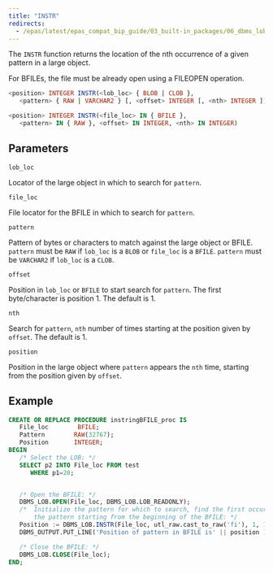 ```yaml
---
title: "INSTR"
redirects:
  - /epas/latest/epas_compat_bip_guide/03_built-in_packages/06_dbms_lob/09_instr/ #generated for docs/epas/reorg-role-use-case-mode
---
```


The `INSTR` function returns the location of the nth occurrence of a given pattern in a large object.

For BFILEs, the file must be already open using a FILEOPEN operation.

```sql
<position> INTEGER INSTR(<lob_loc> { BLOB | CLOB },
   <pattern> { RAW | VARCHAR2 } [, <offset> INTEGER [, <nth> INTEGER ]])

<position> INTEGER INSTR(<file_loc> IN { BFILE }, 
   <pattern> IN { RAW }, <offset> IN INTEGER, <nth> IN INTEGER)
```

## Parameters

`lob_loc`

 Locator of the large object in which to search for `pattern`.

`file_loc`

 File locator for the BFILE in which to search for `pattern`.

`pattern`

 Pattern of bytes or characters to match against the large object or BFILE. `pattern` must be `RAW` if `lob_loc` is a `BLOB` or `file_loc` is a `BFILE`. `pattern` must be `VARCHAR2` if `lob_loc` is a `CLOB`.

`offset`

 Position in `lob_loc` or `BFILE` to start search for `pattern`. The first byte/character is position 1. The default is 1.

`nth`

 Search for `pattern`, `nth` number of times starting at the position given by `offset`. The default is 1.

`position`

 Position in the large object where `pattern` appears the `nth` time, starting from the position given by `offset`.

## Example

``` sql
CREATE OR REPLACE PROCEDURE instringBFILE_proc IS
   File_loc        BFILE;
   Pattern        RAW(32767);
   Position       INTEGER;
BEGIN
   /* Select the LOB: */
   SELECT p2 INTO File_loc FROM test 
      WHERE p1=20;


   /* Open the BFILE: */
   DBMS_LOB.OPEN(File_loc, DBMS_LOB.LOB_READONLY);
   /*  Initialize the pattern for which to search, find the first occurrence of
       the pattern starting from the beginning of the BFILE: */
   Position := DBMS_LOB.INSTR(File_loc, utl_raw.cast_to_raw('fi'), 1, 1);
   DBMS_OUTPUT.PUT_LINE('Position of pattern in BFILE is' || position ); 

   /* Close the BFILE: */
   DBMS_LOB.CLOSE(File_loc);
END;
```